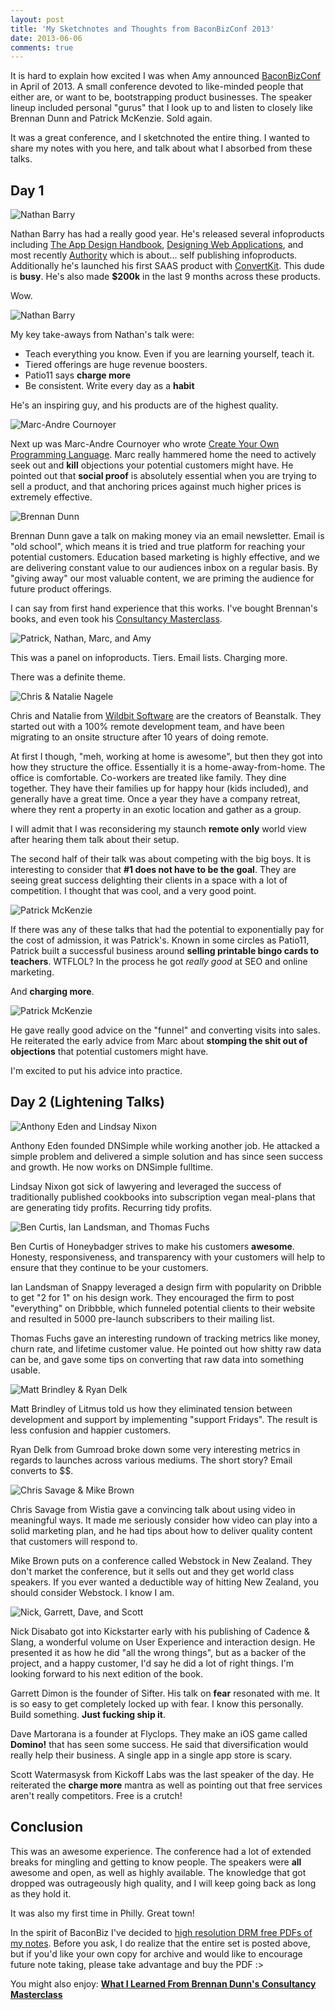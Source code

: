 ```yaml
---
layout: post
title: 'My Sketchnotes and Thoughts from BaconBizConf 2013'
date: 2013-06-06
comments: true
---
```


It is hard to explain how excited I was when Amy announced
[BaconBizConf](https://unicornfree.com/category/baconbiz) in April of 2013. A
small conference devoted to like-minded people that either are, or want to be,
bootstrapping product businesses. The speaker lineup included personal "gurus"
that I look up to and listen to closely like Brennan Dunn and Patrick McKenzie.
Sold again.

It was a great conference, and I sketchnoted the entire thing. I wanted to share
my notes with you here, and talk about what I absorbed from these talks.

## Day 1

![Nathan Barry](/images/bacon/bacon_biz_2013-1.jpg)

Nathan Barry has had a really good year. He's released several infoproducts
including [The App Design
Handbook](https://nathanbarry.com/app-design-handbook/), [Designing Web
Applications](https://nathanbarry.com/webapps/), and most recently
[Authority](https://nathanbarry.com/authority/) which is about... self publishing
infoproducts. Additionally he's launched his first SAAS product with
[ConvertKit](https://convertkit.com?lmref=ia534A). This dude is **busy**. He's also made
**$200k** in the last 9 months across these products.

Wow.

![Nathan Barry](/images/bacon/bacon_biz_2013-2.jpg)

My key take-aways from Nathan's talk were:

- Teach everything you know. Even if you are learning yourself, teach it.
- Tiered offerings are huge revenue boosters.
- Patio11 says **charge more**
- Be consistent. Write every day as a **habit**

He's an inspiring guy, and his products are of the highest quality.

![Marc-Andre Cournoyer](/images/bacon/bacon_biz_2013-3.jpg)

Next up was Marc-Andre Cournoyer who wrote [Create Your Own Programming
Language](https://createyourproglang.com/). Marc really hammered home the need to
actively seek out and **kill** objections your potential customers might have.
He pointed out that **social proof** is absolutely essential when you are trying
to sell a product, and that anchoring prices against much higher prices is
extremely effective.

![Brennan Dunn](/images/bacon/bacon_biz_2013-4.jpg)

Brennan Dunn gave a talk on making money via an email newsletter. Email is "old
school", which means it is tried and true platform for reaching your potential
customers. Education based marketing is highly effective, and we are delivering
constant value to our audiences inbox on a regular basis. By "giving away" our
most valuable content, we are priming the audience for future product offerings.

I can say from first hand experience that this works. I've bought Brennan's
books, and even took his [Consultancy
Masterclass](https://doubleyourfreelancingrate.com/build-a-consultancy).

![Patrick, Nathan, Marc, and Amy](/images/bacon/bacon_biz_2013-5.jpg)

This was a panel on infoproducts. Tiers. Email lists. Charging more.

There was a definite theme.

![Chris & Natalie Nagele](/images/bacon/bacon_biz_2013-6.jpg)

Chris and Natalie from [Wildbit Software](https://wildbit.com/) are the creators
of Beanstalk. They started out with a 100% remote development team, and have
been migrating to an onsite structure after 10 years of doing remote.

At first I though, "meh, working at home is awesome", but then they got into how
they structure the office. Essentially it is a home-away-from-home. The office
is comfortable. Co-workers are treated like family. They dine together. They
have their families up for happy hour (kids included), and generally have a
great time. Once a year they have a company retreat, where they rent a property
in an exotic location and gather as a group.

I will admit that I was reconsidering my staunch **remote only** world view
after hearing them talk about their setup.

The second half of their talk was about competing with the big boys. It is
interesting to consider that **#1 does not have to be the goal**. They are
seeing great success delighting their clients in a space with a lot of
competition. I thought that was cool, and a very good point.

![Patrick McKenzie](/images/bacon/bacon_biz_2013-7.jpg)

If there was any of these talks that had the potential to exponentially pay for
the cost of admission, it was Patrick's. Known in some circles as Patio11,
Patrick built a successful business around **selling printable bingo cards to
teachers**. WTFLOL? In the process he got _really good_ at SEO and online
marketing.

And **charging more**.

![Patrick McKenzie](/images/bacon/bacon_biz_2013-8.jpg)

He gave really good advice on the "funnel" and converting visits into sales. He
reiterated the early advice from Marc about **stomping the shit out of
objections** that potential customers might have.

I'm excited to put his advice into practice.

## Day 2 (Lightening Talks)

![Anthony Eden and Lindsay Nixon](/images/bacon/bacon_biz_2013-9.jpg)

Anthony Eden founded DNSimple while working another job. He attacked a simple
problem and delivered a simple solution and has since seen success and growth.
He now works on DNSimple fulltime.

Lindsay Nixon got sick of lawyering and leveraged the success of traditionally
published cookbooks into subscription vegan meal-plans that are generating tidy
profits. Recurring tidy profits.

![Ben Curtis, Ian Landsman, and Thomas Fuchs](/images/bacon/bacon_biz_2013-10.jpg)

Ben Curtis of Honeybadger strives to make his customers **awesome**. Honesty,
responsiveness, and transparency with your customers will help to ensure that
they continue to be your customers.

Ian Landsman of Snappy leveraged a design firm with popularity on Dribble to get
"2 for 1" on his design work. They encouraged the firm to post "everything" on
Dribbble, which funneled potential clients to their website and resulted in 5000
pre-launch subscribers to their mailing list.

Thomas Fuchs gave an interesting rundown of tracking metrics like money, churn
rate, and lifetime customer value. He pointed out how shitty raw data can be,
and gave some tips on converting that raw data into something usable.

![Matt Brindley & Ryan Delk](/images/bacon/bacon_biz_2013-11.jpg)

Matt Brindley of Litmus told us how they eliminated tension between development
and support by implementing "support Fridays". The result is less confusion and
happier customers.

Ryan Delk from Gumroad broke down some very interesting metrics in regards to
launches across various mediums. The short story? Email converts to $$.

![Chris Savage & Mike Brown](/images/bacon/bacon_biz_2013-12.jpg)

Chris Savage from Wistia gave a convincing talk about using video in meaningful
ways. It made me seriously consider how video can play into a solid marketing
plan, and he had tips about how to deliver quality content that customers will
respond to.

Mike Brown puts on a conference called Webstock in New Zealand. They don't
market the conference, but it sells out and they get world class speakers. If
you ever wanted a deductible way of hitting New Zealand, you should consider
Webstock. I know I am.

![Nick, Garrett, Dave, and Scott](/images/bacon/bacon_biz_2013-13.jpg)

Nick Disabato got into Kickstarter early with his publishing of Cadence & Slang,
a wonderful volume on User Experience and interaction design. He presented it as
how he did "all the wrong things", but as a backer of the project, and a happy
customer, I'd say he did a lot of right things. I'm looking forward to his next
edition of the book.

Garrett Dimon is the founder of Sifter. His talk on **fear** resonated with me.
It is so easy to get completely locked up with fear. I know this personally.
Build something. **Just fucking ship it**.

Dave Martorana is a founder at Flyclops. They make an iOS game called
**Domino!** that has seen some success. He said that diversification would
really help their business. A single app in a single app store is scary.

Scott Watermasysk from Kickoff Labs was the last speaker of the day. He
reiterated the **charge more** mantra as well as pointing out that free services
aren't really competitors. Free is a crutch!

## Conclusion

This was an awesome experience. The conference had a lot of extended breaks for
mingling and getting to know people. The speakers were **all** awesome and open,
as well as highly available. The knowledge that got dropped was outrageously
high quality, and I will keep going back as long as they hold it.

It was also my first time in Philly. Great town!

In the spirit of BaconBiz I've decided to <a
href="https://gum.co/baconbiz2013sketchnotes">high resolution DRM free PDFs of
my notes</a>. Before you ask, I do realize that the entire set is posted above,
but if you'd like your own copy for archive and would like to encourage future
note taking, please take advantage and buy the PDF :>

You might also enjoy: <a href="https://joelhooks.com/blog/2013/06/07/what-i-learned-from-brennan-dunns-consultancy-masterclass-w-slash-sketchnotes/"><strong>What I Learned From Brennan Dunn's Consultancy Masterclass</strong></a>
